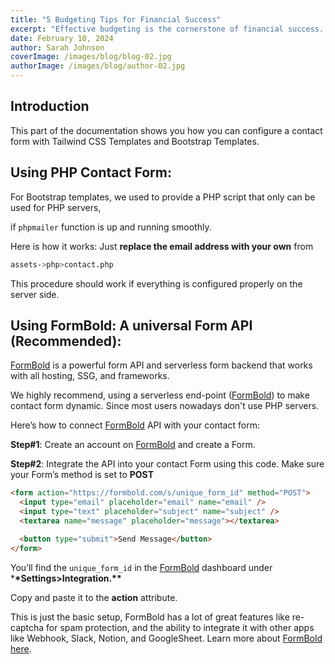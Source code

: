 ```yaml
---
title: "5 Budgeting Tips for Financial Success"
excerpt: "Effective budgeting is the cornerstone of financial success. In this blog post, we share five practical budgeting tips to help you take control of your finances and achieve your goals."
date: February 10, 2024
author: Sarah Johnson
coverImage: /images/blog/blog-02.jpg
authorImage: /images/blog/author-02.jpg
---
```


## Introduction

This part of the documentation shows you how you can configure a contact form with Tailwind CSS Templates and Bootstrap Templates.

## Using PHP Contact Form:

For Bootstrap templates, we used to provide a PHP script that only can be used for PHP servers,

if `phpmailer` function is up and running smoothly.

Here is how it works: Just **replace the email address with your own** from

```bash
assets->php>contact.php
```

This procedure should work if everything is configured properly on the server side.

## Using FormBold: A universal Form API (Recommended):

[FormBold](https://formbold.com/) is a powerful form API and serverless form backend that works with all hosting, SSG, and frameworks.

We highly recommend, using a serverless end-point ([FormBold](https://formbold.com/)) to make contact form dynamic. Since most users nowadays don't use PHP servers.

Here’s how to connect [FormBold](https://formbold.com/) API with your contact form:

**Step#1**: Create an account on [FormBold](https://formbold.com/) and create a Form.

**Step#2**: Integrate the API into your contact Form using this code. Make sure your Form’s method is set to **POST**

```html
<form action="https://formbold.com/s/unique_form_id" method="POST">
  <input type="email" placeholder="email" name="email" />
  <input type="text" placeholder="subject" name="subject" />
  <textarea name="message" placeholder="message"></textarea>

  <button type="submit">Send Message</button>
</form>
```

You’ll find the `unique_form_id` in the [FormBold](https://formbold.com/) dashboard under \***\*Settings>Integration.\*\***

Copy and paste it to the **action** attribute.

This is just the basic setup, FormBold has a lot of great features like re-captcha for spam protection, and the ability to integrate it with other apps like Webhook, Slack, Notion, and GoogleSheet.
Learn more about [FormBold](https://formbold.com/) [here](https://formbold.com/).
